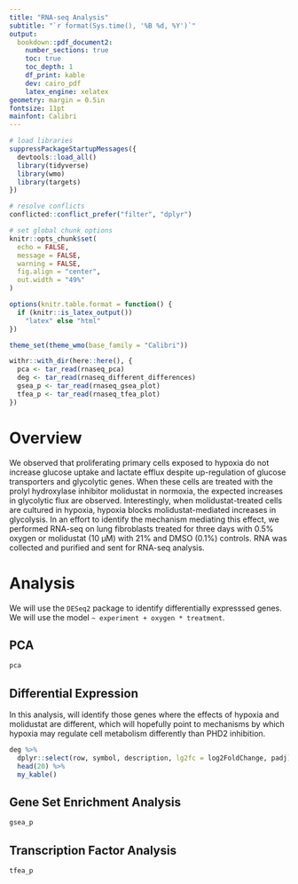 ```yaml
---
title: "RNA-seq Analysis"
subtitle: "`r format(Sys.time(), '%B %d, %Y')`"
output: 
  bookdown::pdf_document2:
    number_sections: true
    toc: true
    toc_depth: 1
    df_print: kable
    dev: cairo_pdf
    latex_engine: xelatex
geometry: margin = 0.5in
fontsize: 11pt
mainfont: Calibri
---
```


```r
# load libraries
suppressPackageStartupMessages({
  devtools::load_all()
  library(tidyverse)
  library(wmo)
  library(targets)
})

# resolve conflicts
conflicted::conflict_prefer("filter", "dplyr")

# set global chunk options
knitr::opts_chunk$set(
  echo = FALSE, 
  message = FALSE, 
  warning = FALSE, 
  fig.align = "center", 
  out.width = "49%"
) 

options(knitr.table.format = function() {
  if (knitr::is_latex_output()) 
    "latex" else "html"
})

theme_set(theme_wmo(base_family = "Calibri"))
```

```r
withr::with_dir(here::here(), {
  pca <- tar_read(rnaseq_pca)
  deg <- tar_read(rnaseq_different_differences)
  gsea_p <- tar_read(rnaseq_gsea_plot)
  tfea_p <- tar_read(rnaseq_tfea_plot)
})
```

\newpage

# Overview

We observed that proliferating primary cells exposed to hypoxia do not increase glucose uptake and lactate efflux despite up-regulation of glucose transporters and glycolytic genes. When these cells are treated with the prolyl hydroxylase inhibitor molidustat in normoxia, the expected increases in glycolytic flux are observed. Interestingly, when molidustat-treated cells are cultured in hypoxia, hypoxia blocks molidustat-mediated increases in glycolysis. In an effort to identify the mechanism mediating this effect, we performed RNA-seq on lung fibroblasts treated for three days with 0.5% oxygen or molidustat (10 μM) with 21% and DMSO (0.1%) controls. RNA was collected and purified and sent for RNA-seq analysis.

# Analysis

We will use the `DESeq2` package to identify differentially expresssed genes. We will use the model `~ experiment + oxygen * treatment`. 

## PCA

```r
pca
```

## Differential Expression

In this analysis, will identify those genes where the effects of hypoxia and molidustat are different, which will hopefully point to mechanisms by which hypoxia may regulate cell metabolism differently than PHD2 inhibition.

```r
deg %>% 
  dplyr::select(row, symbol, description, lg2fc = log2FoldChange, padj) %>% 
  head(20) %>% 
  my_kable()
```

## Gene Set Enrichment Analysis

```r
gsea_p
```

## Transcription Factor Analysis

```r
tfea_p
```
